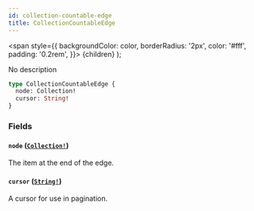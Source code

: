 ```yaml
---
id: collection-countable-edge
title: CollectionCountableEdge
---
```


<span
style={{
      backgroundColor: color,
      borderRadius: '2px',
      color: '#fff',
      padding: '0.2rem',
    }}>
{children}
</span>
);

No description

```graphql
type CollectionCountableEdge {
  node: Collection!
  cursor: String!
}
```

### Fields

#### `node` ([`Collection!`](/api-reference/objects/collection.mdx))

The item at the end of the edge.

#### `cursor` ([`String!`](/api-reference/scalars/string.mdx))

A cursor for use in pagination.
